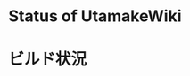 # Status of UtamakeWiki

# ビルド状況
[](https://img.shields.io/github/deployments/tamatamagogo/vercel-utamake-docs/Production)
